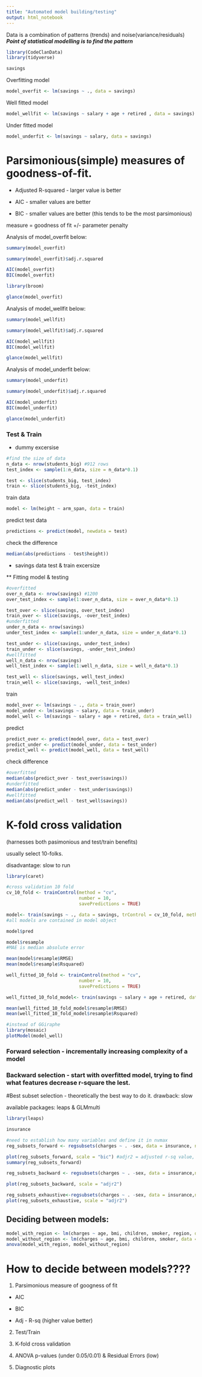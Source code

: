 ```yaml
---
title: "Automated model building/testing"
output: html_notebook
---
```


Data is a combination of patterns (trends) and noise(variance/residuals)
***Point of statistical modelling is to find the pattern***

```r
library(CodeClanData)
library(tidyverse)
```
```r
savings
```

Overfitting model

```r
model_overfit <- lm(savings ~ ., data = savings)
```

Well fitted model

```r
model_wellfit <- lm(savings ~ salary + age + retired , data = savings)
```

Under fitted model

```r
model_underfit <- lm(savings ~ salary, data = savings)
```

# Parsimonious(simple) measures of goodness-of-fit.

* Adjusted R-squared - larger value is better

* AIC - smaller values are better

* BIC - smaller values are better (this tends to be the most parsimonious)

measure = goodness of fit +/- parameter penalty



 Analysis of model_overfit below: 
```r
summary(model_overfit)
```
```r
summary(model_overfit)$adj.r.squared
```
```r
AIC(model_overfit)
BIC(model_overfit)
```
```r
library(broom)
```
```r
glance(model_overfit)
```


Analysis of model_wellfit below:
```r
summary(model_wellfit)
```
```r
summary(model_wellfit)$adj.r.squared
```
```r
AIC(model_wellfit)
BIC(model_wellfit)
```
```r
glance(model_wellfit)
```


Analysis of model_underfit below: 
```r
summary(model_underfit)
```

```r
summary(model_underfit)$adj.r.squared
```

```r
AIC(model_underfit)
BIC(model_underfit)
```
```r
glance(model_underfit)
```

### Test & Train
* dummy excersise
```r
#find the size of data
n_data <- nrow(students_big) #912 rows
test_index <- sample(1:n_data, size = n_data*0.1)

test <- slice(students_big, test_index)
train <- slice(students_big, -test_index)
```

train data
```r
model <- lm(height ~ arm_span, data = train)
```

predict test data
```r
predictions <- predict(model, newdata = test)
```

check the difference
```r
median(abs(predictions - test$height))
```


* savings data test & train excersize 

** Fitting model & testing

```r
#overfitted
over_n_data <- nrow(savings) #1200
over_test_index <- sample(1:over_n_data, size = over_n_data*0.1)

test_over <- slice(savings, over_test_index)
train_over <- slice(savings, -over_test_index)
#underfitted
under_n_data <- nrow(savings)
under_test_index <- sample(1:under_n_data, size = under_n_data*0.1)

test_under <- slice(savings, under_test_index)
train_under <- slice(savings, -under_test_index)
#wellfitted
well_n_data <- nrow(savings)
well_test_index <- sample(1:well_n_data, size = well_n_data*0.1)

test_well <- slice(savings, well_test_index)
train_well <- slice(savings, -well_test_index)
```
train
```r
model_over <- lm(savings ~ ., data = train_over)
model_under <- lm(savings ~ salary, data = train_under)
model_well <- lm(savings ~ salary + age + retired, data = train_well)
```
predict
```r
predict_over <- predict(model_over, data = test_over)
predict_under <- predict(model_under, data = test_under)
predict_well <- predict(model_well, data = test_well)
```

check difference
```r
#overfitted
median(abs(predict_over - test_over$savings))
#underfitted
median(abs(predict_under - test_under$savings))
#wellfitted
median(abs(predict_well - test_well$savings))
```

# K-fold cross validation

(harnesses both pasimonious and test/train benefits)

usually select 10-folks.

disadvantage: slow to run

```r
library(caret)

#cross validation 10 fold
cv_10_fold <- trainControl(method = "cv", 
                           number = 10, 
                           savePredictions = TRUE)

model<- train(savings ~ ., data = savings, trControl = cv_10_fold, method = "lm")
#all models are contained in model object
```
```r
model$pred
```
```r
model$resample
#MAE is median absolute error
```
```r
mean(model$resample$RMSE)
mean(model$resample$Rsquared)
```

```r
well_fitted_10_fold <- trainControl(method = "cv", 
                           number = 10, 
                           savePredictions = TRUE)

well_fitted_10_fold_model<- train(savings ~ salary + age + retired, data = savings, trControl = well_fitted_10_fold, method = "lm")
```
```r
mean(well_fitted_10_fold_model$resample$RMSE)
mean(well_fitted_10_fold_model$resample$Rsquared)
```
```r
#instead of GGiraphe
library(mosaic)
plotModel(model_well)
```

### Forward selection - incrementally increasing complexity of a model
### Backward selection - start with overfitted model, trying to find what features decrease r-square the lest.


#Best subset selection - theoretically the best way to do it. 
drawback: slow

available packages: leaps & GLMmulti

```r
library(leaps)
```
```r
insurance
```
```r
#need to establish how many variables and define it in nvmax
reg_subsets_forward <- regsubsets(charges ~ . -sex, data = insurance, nvmax = 8, method = "forward" )

plot(reg_subsets_forward, scale = "bic") #adjr2 = adjusted r-sq value, "bic"
summary(reg_subsets_forward)
```

```r
reg_subsets_backward <- regsubsets(charges ~ . -sex, data = insurance,nvmax = 8, method = "backward")

plot(reg_subsets_backward, scale = "adjr2")
```
```r
reg_subsets_exhaustive<-regsubsets(charges ~ . -sex, data = insurance,nvmax = 8, method = "exhaustive")
plot(reg_subsets_exhaustive, scale = "adjr2")
```

## Deciding between models: 

```r
model_with_region <- lm(charges ~ age, bmi, children, smoker, region, data = insurance)
model_without_region <- lm(charges ~ age, bmi, children, smoker, data = insurance)
anova(model_with_region, model_without_region)
```

# How to decide between models????

1. Parsimonious measure of googness of fit

  * AIC

  * BIC

  * Adj - R-sq (higher value better)

2. Test/Train

3. K-fold cross validation

4. ANOVA p-values (under 0.05/0.01) & Residual Errors (low)

5. Diagnostic plots




















